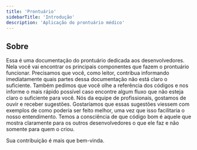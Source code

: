 ```yaml
---
title: 'Prontuário'
sidebarTitle: 'Introdução'
description: 'Aplicação do prontuário médico'
---
```


## Sobre

Essa é uma documentação do prontuário dedicada aos desenvolvedores. Nela você vai encontrar os principais componentes que fazem o prontuário funcionar. 
Precisamos que você, como leitor, contribua informando imediatamente quais partes dessa documentação não está claro o suficiente. 
Também pedimos que você olhe a referência dos códigos e nos informe o mais rápido possível caso encontre algum fluxo que não esteja claro o suficiente para você. 
Nós da equipe de profissionais, gostamos de ouvir e receber sugestões. 
Gostaríamos que essas sugestões viessem com exemplos de como poderia ser feito melhor, uma vez que isso facilitaria o nosso entendimento. 
Temos a consciência de que código bom é aquele que mostra claramente para os outros desenvolvedores o que ele faz
e não somente para quem o criou.

<Tip>
  Sua contribuição é mais que bem-vinda.
</Tip>